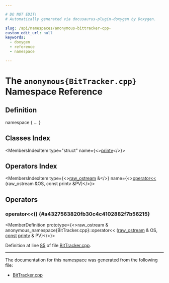 ```yaml
---

# DO NOT EDIT!
# Automatically generated via docusaurus-plugin-doxygen by Doxygen.

slug: /api/namespaces/anonymous-bittracker-cpp-
custom_edit_url: null
keywords:
  - doxygen
  - reference
  - namespace

---
```





# The `anonymous{BitTracker.cpp}` Namespace Reference

<DoxygenPage pluginConfig={pluginConfig}>



## Definition

<CodeBlock>namespace &#123; ... &#125;</CodeBlock>

## Classes Index

<MembersIndex>

<MembersIndexItem
  type="struct"
  name={<><a href="/docs/api/structs/anonymous-namespace-bittracker-cpp-/printv">printv</a></>}>
</MembersIndexItem>

</MembersIndex>

## Operators Index

<MembersIndex>

<MembersIndexItem
  type={<><a href="/docs/api/classes/llvm/raw-ostream">raw&#95;ostream</a> &amp;</>}
  name={<><a href="#a4327563820fb30c4c4102882f7b56215">operator&lt;&lt;</a> (raw&#95;ostream &amp;OS, const printv &amp;PV)</>}>
</MembersIndexItem>

</MembersIndex>


<SectionDefinition>

## Operators

### operator&lt;&lt;() {#a4327563820fb30c4c4102882f7b56215}

<MemberDefinition
  prototype={<>raw&#95;ostream &amp; anonymous&#95;namespace&#123;BitTracker.cpp&#125;::operator&lt;&lt; (<a href="/docs/api/classes/llvm/raw-ostream">raw&#95;ostream</a> &amp; OS, <a href="/docs/api/files/lib/lib/target/lib/target/aarch64/aarch64promoteconstant-cpp/#a90f8350fecae261c25be85d38b451bff">const</a> <a href="/docs/api/structs/anonymous-namespace-bittracker-cpp-/printv">printv</a> &amp; PV)</>}>

Definition at line <a href="/docs/api/files/lib/lib/target/lib/target/hexagon/bittracker-cpp/#l00085">85</a> of file <a href="/docs/api/files/lib/lib/target/lib/target/hexagon/bittracker-cpp">BitTracker.cpp</a>.
</MemberDefinition>

</SectionDefinition>

<hr/>

The documentation for this namespace was generated from the following file:

<ul>
<li><a href="/docs/api/files/lib/lib/target/lib/target/hexagon/bittracker-cpp">BitTracker.cpp</a></li>
</ul>

</DoxygenPage>
